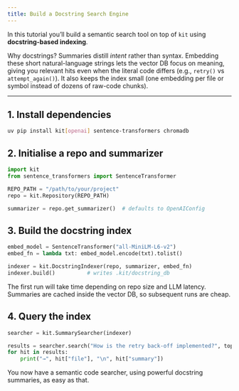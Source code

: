 ```yaml
---
title: Build a Docstring Search Engine
---
```


In this tutorial you’ll build a semantic search tool on top of `kit`
using **docstring-based indexing**. 

Why docstrings?  Summaries distill *intent* rather than syntax.  Embedding these
short natural-language strings lets the vector DB focus on meaning, giving you
relevant hits even when the literal code differs (e.g., `retry()` vs
`attempt_again()`).  It also keeps the index small (one embedding per file or
symbol instead of dozens of raw-code chunks).

---

## 1. Install dependencies

```bash
uv pip install kit[openai] sentence-transformers chromadb
```

## 2. Initialise a repo and summarizer

```python
import kit
from sentence_transformers import SentenceTransformer

REPO_PATH = "/path/to/your/project"
repo = kit.Repository(REPO_PATH)

summarizer = repo.get_summarizer()  # defaults to OpenAIConfig
```

## 3. Build the docstring index

```python
embed_model = SentenceTransformer("all-MiniLM-L6-v2")
embed_fn = lambda txt: embed_model.encode(txt).tolist()

indexer = kit.DocstringIndexer(repo, summarizer, embed_fn)
indexer.build()          # writes .kit/docstring_db
```

The first run will take time depending on repo size and LLM latency.
Summaries are cached inside the vector DB, so subsequent runs are cheap.

## 4. Query the index

```python
searcher = kit.SummarySearcher(indexer)

results = searcher.search("How is the retry back-off implemented?", top_k=3)
for hit in results:
    print("→", hit["file"], "\n", hit["summary"])
```

You now have a semantic code searcher, using powerful docstring summaries,
as easy as that.

